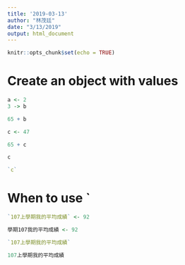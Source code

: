 ```yaml
---
title: '2019-03-13'
author: "林茂廷"
date: "3/13/2019"
output: html_document
---
```


```r
knitr::opts_chunk$set(echo = TRUE)
```

# Create an object with values

```r
a <- 2
3 -> b
```

```r
65 + b
```

```r
c <- 47

65 + c
```

```r
c
```

```r
`c`
```
#  When to use `

```r
`107上學期我的平均成績` <- 92
```

```r
學期107我的平均成績 <- 92

```

```r
`107上學期我的平均成績`
```

```r
107上學期我的平均成績
```

